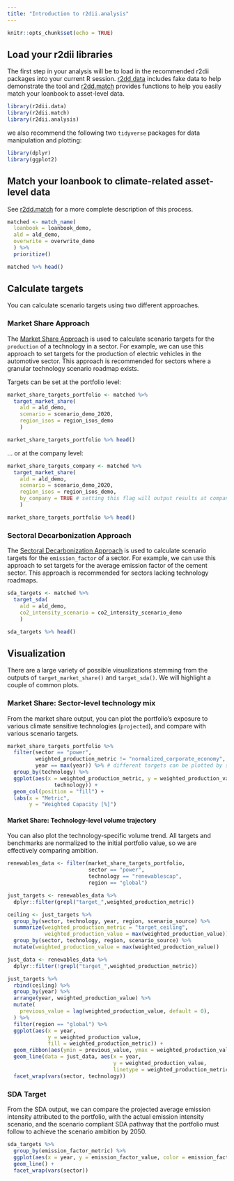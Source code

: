 ```yaml
---
title: "Introduction to r2dii.analysis" 
---
```


```r
knitr::opts_chunk$set(echo = TRUE)
```

## Load your r2dii libraries

The first step in your analysis will be to load in the recommended r2dii packages 
into your current R session. [r2dd.data](https://2degreesinvesting.github.io/r2dii.data) 
includes fake data to help demonstrate the tool and 
[r2dd.match](https://2degreesinvesting.github.io/r2dii.match) provides functions 
to help you easily match your loanbook to asset-level data.

``` r
library(r2dii.data)
library(r2dii.match)
library(r2dii.analysis)
```

we also recommend the following two `tidyverse` packages for data manipulation 
and plotting:

``` r
library(dplyr)
library(ggplot2)
```

## Match your loanbook to climate-related asset-level data

See [r2dd.match](https://2degreesinvesting.github.io/r2dii.match) for a more 
complete description of this process. 

```r
matched <- match_name(
  loanbook = loanbook_demo, 
  ald = ald_demo,
  overwrite = overwrite_demo
  ) %>%
  prioritize()

matched %>% head()
```

## Calculate targets

You can calculate scenario targets using two different approaches. 

### Market Share Approach

The [Market Share Approach](articles/target-market-share.html) is used to 
calculate scenario targets for the `production` of a technology in a sector. For 
example, we can use this approach to set targets for the production of electric 
vehicles in the automotive sector. This approach is recommended for sectors 
where a granular technology scenario roadmap exists. 

Targets can be set at the portfolio level:

```r
market_share_targets_portfolio <- matched %>% 
  target_market_share(
    ald = ald_demo, 
    scenario = scenario_demo_2020,
    region_isos = region_isos_demo
    )

market_share_targets_portfolio %>% head()
```

... or at the company level: 
```r
market_share_targets_company <- matched %>% 
  target_market_share(
    ald = ald_demo, 
    scenario = scenario_demo_2020,
    region_isos = region_isos_demo,
    by_company = TRUE # setting this flag will output results at company-level
    )

market_share_targets_portfolio %>% head()
```

### Sectoral Decarbonization Approach

The [Sectoral Decarbonization Approach](articles/target-market-share.html) is 
used to calculate scenario targets for the `emission_factor` of a sector. For 
example, we can use this approach to set targets for the average emission factor 
of the cement sector. This approach is recommended for sectors lacking technology 
roadmaps. 

```r
sda_targets <- matched %>% 
  target_sda(
    ald = ald_demo, 
    co2_intensity_scenario = co2_intensity_scenario_demo
    )

sda_targets %>% head()
```

## Visualization

There are a large variety of possible visualizations stemming from the outputs 
of `target_market_share()` and `target_sda()`. We will highlight a couple of 
common plots. 

### Market Share: Sector-level technology mix

From the market share output, you can plot the portfolio's exposure to various 
climate sensitive technologies (`projected`), and compare with various scenario 
targets.

```r
market_share_targets_portfolio %>% 
  filter(sector == "power",
         weighted_production_metric != "normalized_corporate_economy",
         year == max(year)) %>% # different targets can be plotted by setting these filters
  group_by(technology) %>% 
  ggplot(aes(x = weighted_production_metric, y = weighted_production_value, fill =
               technology)) + 
  geom_col(position = "fill") + 
  labs(x = "Metric", 
       y = "Weighted Capacity [%]")

```

#### Market Share: Technology-level volume trajectory

You can also plot the technology-specific volume trend. All targets and 
benchmarks are normalized to the initial portfolio value, so we are effectively 
comparing ambition. 

```r
renewables_data <- filter(market_share_targets_portfolio, 
                          sector == "power",
                          technology == "renewablescap",
                          region == "global")

just_targets <- renewables_data %>% 
  dplyr::filter(grepl("target_",weighted_production_metric))

ceiling <- just_targets %>% 
  group_by(sector, technology, year, region, scenario_source) %>% 
  summarize(weighted_production_metric = "target_ceiling",
            weighted_production_value = max(weighted_production_value)) %>% 
  group_by(sector, technology, region, scenario_source) %>%  
  mutate(weighted_production_value = max(weighted_production_value))

just_data <- renewables_data %>% 
  dplyr::filter(!grepl("target_",weighted_production_metric))

just_targets %>% 
  rbind(ceiling) %>% 
  group_by(year) %>% 
  arrange(year, weighted_production_value) %>% 
  mutate(
    previous_value = lag(weighted_production_value, default = 0),
  ) %>% 
  filter(region == "global") %>% 
  ggplot(aes(x = year, 
             y = weighted_production_value, 
             fill = weighted_production_metric)) + 
  geom_ribbon(aes(ymin = previous_value, ymax = weighted_production_value)) + 
  geom_line(data = just_data, aes(x = year, 
                                  y = weighted_production_value, 
                                  linetype = weighted_production_metric)) + 
  facet_wrap(vars(sector, technology))

```

### SDA Target

From the SDA output, we can compare the projected average emission intensity 
attributed to the portfolio, with the actual emission intensity scenario, and the 
scenario compliant SDA pathway that the portfolio must follow to achieve the 
scenario ambition by 2050.

```r
sda_targets %>% 
  group_by(emission_factor_metric) %>% 
  ggplot(aes(x = year, y = emission_factor_value, color = emission_factor_metric)) + 
  geom_line() + 
  facet_wrap(vars(sector))
```

